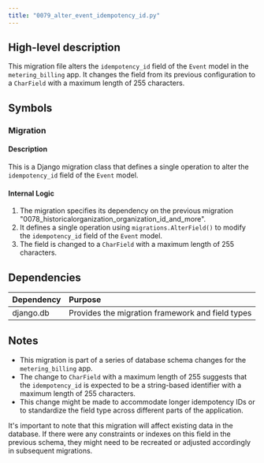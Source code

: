```yaml
---
title: "0079_alter_event_idempotency_id.py"
---
```


## High-level description
This migration file alters the `idempotency_id` field of the `Event` model in the `metering_billing` app. It changes the field from its previous configuration to a `CharField` with a maximum length of 255 characters.

## Symbols

### Migration
#### Description
This is a Django migration class that defines a single operation to alter the `idempotency_id` field of the `Event` model.

#### Internal Logic
1. The migration specifies its dependency on the previous migration "0078_historicalorganization_organization_id_and_more".
2. It defines a single operation using `migrations.AlterField()` to modify the `idempotency_id` field of the `Event` model.
3. The field is changed to a `CharField` with a maximum length of 255 characters.

## Dependencies
| Dependency | Purpose |
|:-----------|:--------|
| django.db | Provides the migration framework and field types |

## Notes
- This migration is part of a series of database schema changes for the `metering_billing` app.
- The change to `CharField` with a maximum length of 255 suggests that the `idempotency_id` is expected to be a string-based identifier with a maximum length of 255 characters.
- This change might be made to accommodate longer idempotency IDs or to standardize the field type across different parts of the application.

It's important to note that this migration will affect existing data in the database. If there were any constraints or indexes on this field in the previous schema, they might need to be recreated or adjusted accordingly in subsequent migrations.